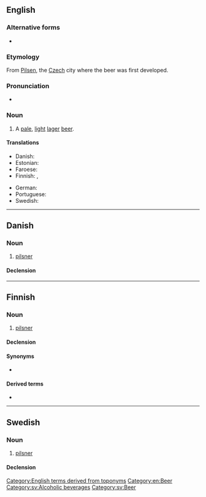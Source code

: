 ==English==

===Alternative forms===
* {{l|en|pilsener}}

===Etymology===
From [[Pilsen]], the [[Czech]] city where the beer was first developed.

===Pronunciation===
* {{audio|En-ca-pilsner.oga|Audio (CA)|lang=en}}

===Noun===
{{en-noun}}

# A [[pale]], [[light]] [[lager]] [[beer]].

====Translations====
{{trans-top|pale, light beer}}
* Danish: {{t|da|pilsner|c}}
* Estonian: {{t+|et|pilsner}}
* Faroese: {{t|fo|pilsnari|m}}
* Finnish: {{t+|fi|pilsner}}, {{t|fi|pilsner-[[olut]]}}
{{trans-mid}}
* German: {{t+|de|Pils|n}}
* Portuguese: {{t|pt|pilsen}}
* Swedish: {{t+|sv|pilsner|c}}
{{trans-bottom}}

[[Category:English terms derived from toponyms]]
[[Category:en:Beer]]

----

==Danish==

===Noun===
{{da-noun}}

# [[pilsner]]

====Declension====
{{da-decl|en|e|ne}}

----

==Finnish==

===Noun===
{{fi-noun}}

# [[#English|pilsner]] {{gloss|type of beer}}

====Declension====
{{fi-decl-paperi|pilsner|ä|i=0}}

====Synonyms====
* {{l|fi|pilsner-[[olut]]}}

====Derived terms====
* {{l|fi|pilsneri}}

----

==Swedish==

===Noun===
{{sv-noun|c}}

# [[#English|pilsner]]

====Declension====
{{sv-noun-irreg-c|pilsner|pilsnern|pilsner|pilsnerna}}

[[Category:sv:Alcoholic beverages]]
[[Category:sv:Beer]]